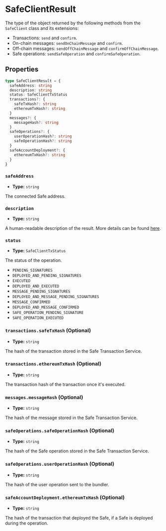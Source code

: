 # SafeClientResult

The type of the object returned by the following methods from the `SafeClient` class and its extensions:

- Transactions: `send` and `confirm`.
- On-chain messages: `sendOnChainMessage` and `confirm`.
- Off-chain messages: `sendOffChainMessage` and `confirmOffChainMessage`.
- Safe operations: `sendSafeOperation` and `confirmSafeOperation`.

## Properties

```typescript
type SafeClientResult = {
  safeAddress: string
  description: string
  status: SafeClientTxStatus
  transactions?: {
    safeTxHash?: string
    ethereumTxHash?: string
  }
  messages?: {
    messageHash?: string
  }
  safeOperations?: {
    userOperationHash?: string
    safeOperationHash?: string
  }
  safeAccountDeployment?: {
    ethereumTxHash?: string
  }
}
```

### `safeAddress`

- **Type:** `string`

The connected Safe address.

### `description`

- **Type:** `string`

A human-readable description of the result. More details can be found [here](https://github.com/safe-global/safe-core-sdk/blob/main/packages/sdk-starter-kit/src/constants.ts).

### `status`

- **Type:** `SafeClientTxStatus`

The status of the operation.

- `PENDING_SIGNATURES`
- `DEPLOYED_AND_PENDING_SIGNATURES`
- `EXECUTED`
- `DEPLOYED_AND_EXECUTED`
- `MESSAGE_PENDING_SIGNATURES`
- `DEPLOYED_AND_MESSAGE_PENDING_SIGNATURES`
- `MESSAGE_CONFIRMED`
- `DEPLOYED_AND_MESSAGE_CONFIRMED`
- `SAFE_OPERATION_PENDING_SIGNATURE`
- `SAFE_OPERATION_EXECUTED`

### `transactions.safeTxHash` (Optional)

- **Type:** `string`

The hash of the transaction stored in the Safe Transaction Service.

### `transactions.ethereumTxHash` (Optional)

- **Type:** `string`

The transaction hash of the transaction once it's executed.

### `messages.messageHash` (Optional)

- **Type:** `string`

The hash of the message stored in the Safe Transaction Service.

### `safeOperations.safeOperationHash` (Optional)

- **Type:** `string`

The hash of the Safe operation stored in the Safe Transaction Service.

### `safeOperations.userOperationHash` (Optional)

- **Type:** `string`

The hash of the user operation sent to the bundler.

### `safeAccountDeployment.ethereumTxHash` (Optional)

- **Type:** `string`

The hash of the transaction that deployed the Safe, if a Safe is deployed during the operation.
